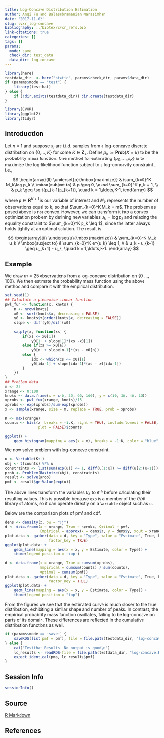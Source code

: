 ```yaml
---
title: Log-Concave Distribution Estimation
author: Anqi Fu and Balasubramanian Narasimhan
date: '2017-11-02'
slug: cvxr_log-concave
bibliography: ../bibtex/cvxr_refs.bib
link-citations: true
categories: []
tags: []
params:
  mode: save
  check_dir: test_data
  data_dir: log-concave
---
```


```r
library(here)
testdata_dir  <- here("static", params$check_dir, params$data_dir) 
if (params$mode == "test") {
    library(testthat)
} else {
    if (!dir.exists(testdata_dir)) dir.create(testdata_dir)
}
```

```r
library(CVXR)
library(ggplot2)
library(tidyr)
```

## Introduction

Let $n = 1$ and suppose $x_i$ are i.i.d. samples from a log-concave
discrete distribution on $\{0,\ldots,K\}$ for some
$K \in {\mathbf Z}_+$. Define $p_k := {\mathbf {Prob}}(X = k)$ to be the
probability mass function. One method for estimating
$\{p_0,\ldots,p_K\}$ is to maximize the log-likelihood function
subject to a log-concavity constraint \citep{mlelogcave}, i.e.,

$$
\begin{array}{ll}
\underset{p}{\mbox{maximize}} & \sum_{k=0}^K M_k\log p_k \\
\mbox{subject to} & p \geq 0, \quad \sum_{k=0}^K p_k = 1, \\
& p_k \geq \sqrt{p_{k-1}p_{k+1}}, \quad k = 1,\ldots,K-1,
\end{array}
$$

where $p \in {\mathbf R}^{K+1}$ is our variable of interest and $M_k$
represents the number of observations equal to $k$, so that
$\sum_{k=0}^K M_k = m$. The problem as posed above is not
convex. However, we can transform it into a convex optimization
problem by defining new variables $u_k = \log p_k$ and relaxing the
equality constraint to $\sum_{k=0}^K p_k \leq 1$, since the latter
always holds tightly at an optimal solution. The result is

$$
\begin{array}{ll}
\underset{u}{\mbox{maximize}} & \sum_{k=0}^K M_k u_k \\
\mbox{subject to} & \sum_{k=0}^K e^{u_k} \leq 1, \\
& u_k - u_{k-1} \geq u_{k+1} - u_k, \quad k = 1,\ldots,K-1.
\end{array}
$$

## Example

We draw $m = 25$ observations from a log-concave distribution on
$\{0,\ldots,100\}$. We then estimate the probability mass function
using the above method and compare it with the empirical distribution.

```r
set.seed(1)
## Calculate a piecewise linear function
pwl_fun <- function(x, knots) {
    n <- nrow(knots)
    x0 <- sort(knots$x, decreasing = FALSE)
    y0 <- knots$y[order(knots$x, decreasing = FALSE)]
    slope <- diff(y0)/diff(x0)
    
    sapply(x, function(xs) {
        if(xs <= x0[1])
            y0[1] + slope[1]*(xs -x0[1])
        else if(xs >= x0[n])
            y0[n] + slope[n-1]*(xs - x0[n])
        else {
            idx <- which(xs <= x0)[1]
            y0[idx-1] + slope[idx-1]*(xs - x0[idx-1])
        }
    })
}
## Problem data
m <- 25
xrange <- 0:100
knots <- data.frame(x = c(0, 25, 65, 100), y = c(10, 30, 40, 15))
xprobs <- pwl_fun(xrange, knots)/15
xprobs <- exp(xprobs)/sum(exp(xprobs))
x <- sample(xrange, size = m, replace = TRUE, prob = xprobs)

K <- max(xrange)
counts <- hist(x, breaks = -1:K, right = TRUE, include.lowest = FALSE,
               plot = FALSE)$counts
```

```r
ggplot() +
    geom_histogram(mapping = aes(x = x), breaks = -1:K, color = "blue", fill = "orange")
```


We now solve problem with log-concave constraint.

```r
u <- Variable(K+1)
obj <- t(counts) %*% u
constraints <- list(sum(exp(u)) <= 1, diff(u[1:K]) >= diff(u[2:(K+1)]))
prob <- Problem(Maximize(obj), constraints)
result <- solve(prob)
pmf <- result$getValue(exp(u))
```

The above lines transform the variables $u_k$ to $e^{u_k}$ before
calculating their resulting values. This is possible because `exp` is
a member of the `CVXR` library of atoms, so it can operate directly on
a `Variable` object such as `u`.

Below are the comparison plots of pmf and cdf. 

```r
dens <- density(x, bw = "sj")
d <- data.frame(x = xrange, True = xprobs, Optimal = pmf,
                Empirical = approx(x = dens$x, y = dens$y, xout = xrange)$y)
plot.data <- gather(data = d, key = "Type", value = "Estimate", True, Empirical, Optimal,
                    factor_key = TRUE)
ggplot(plot.data) +
    geom_line(mapping = aes(x = x, y = Estimate, color = Type)) +
    theme(legend.position = "top")
```

```r
d <- data.frame(x = xrange, True = cumsum(xprobs),
                Empirical = cumsum(counts) / sum(counts),
                Optimal = cumsum(pmf))
plot.data <- gather(data = d, key = "Type", value = "Estimate", True, Empirical, Optimal,
                    factor_key = TRUE)
ggplot(plot.data) +
    geom_line(mapping = aes(x = x, y = Estimate, color = Type)) +
    theme(legend.position = "top")
```

From the figures we see that the estimated curve is much closer to the
true distribution, exhibiting a similar shape and number of peaks. In
contrast, the empirical probability mass function oscillates, failing
to be log-concave on parts of its domain. These differences are
reflected in the cumulative distribution functions as well.

```r
if (params$mode == "save") {
    saveRDS(list(pmf = pmf), file = file.path(testdata_dir, "log-concave.RDS"))
} else {
    cat("Testthat Results: No output is good\n")
    lc_results <- readRDS(file = file.path(testdata_dir, "log-concave.RDS"))
    expect_identical(pms, lc_results$pmf)
}
```

## Session Info

```r
sessionInfo()
```

## Source

[R Markdown](https://github.com/bnaras/cvxr_docs/blob/master/content/cvxr_examples/log-concave.Rmd)

## References
